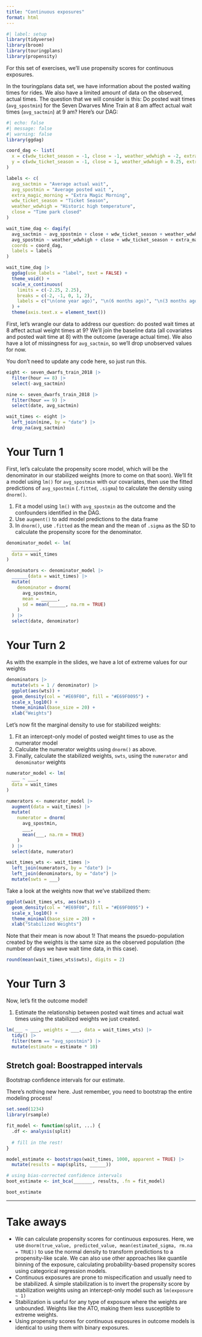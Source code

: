 ```yaml
---
title: "Continuous exposures"
format: html
---
```


```r
#| label: setup
library(tidyverse)
library(broom)
library(touringplans)
library(propensity)
```

For this set of exercises, we'll use propensity scores for continuous exposures.

In the touringplans data set, we have information about the posted waiting times for rides. We also have a limited amount of data on the observed, actual times. The question that we will consider is this: Do posted wait times (`avg_spostmin`) for the Seven Dwarves Mine Train at 8 am affect actual wait times (`avg_sactmin`) at 9 am? Here’s our DAG:

```r
#| echo: false
#| message: false
#| warning: false
library(ggdag)

coord_dag <- list(
  x = c(wdw_ticket_season = -1, close = -1, weather_wdwhigh = -2, extra_magic_morning = 0, avg_spostmin = 1, avg_sactmin = 2),
  y = c(wdw_ticket_season = -1, close = 1, weather_wdwhigh = 0.25, extra_magic_morning = 0, avg_spostmin = 0, avg_sactmin = 0)
)

labels <- c(
  avg_sactmin = "Average actual wait",
  avg_spostmin = "Average posted wait ",
  extra_magic_morning = "Extra Magic Morning",
  wdw_ticket_season = "Ticket Season",
  weather_wdwhigh = "Historic high temperature",
  close = "Time park closed"
)

wait_time_dag <- dagify(
  avg_sactmin ~ avg_spostmin + close + wdw_ticket_season + weather_wdwhigh + extra_magic_morning,
  avg_spostmin ~ weather_wdwhigh + close + wdw_ticket_season + extra_magic_morning,
  coords = coord_dag,
  labels = labels
)

wait_time_dag |>
  ggdag(use_labels = "label", text = FALSE) +
  theme_void() +
  scale_x_continuous(
    limits = c(-2.25, 2.25), 
    breaks = c(-2, -1, 0, 1, 2), 
    labels = c("\n(one year ago)", "\n(6 months ago)", "\n(3 months ago)", "8am-9am\n(Today)", "9am-10am\n(Today)")
  ) +
  theme(axis.text.x = element_text())
```

First, let’s wrangle our data to address our question: do posted wait times at 8 affect actual weight times at 9? We’ll join the baseline data (all covariates and posted wait time at 8) with the outcome (average actual time). We also have a lot of missingness for `avg_sactmin`, so we’ll drop unobserved values for now.

You don't need to update any code here, so just run this.

```r
eight <- seven_dwarfs_train_2018 |>
  filter(hour == 8) |>
  select(-avg_sactmin)

nine <- seven_dwarfs_train_2018 |>
  filter(hour == 9) |>
  select(date, avg_sactmin)

wait_times <- eight |>
  left_join(nine, by = "date") |>
  drop_na(avg_sactmin)
```

# Your Turn 1

First, let’s calculate the propensity score model, which will be the denominator in our stabilized weights (more to come on that soon). We’ll fit a model using `lm()` for `avg_spostmin` with our covariates, then use the fitted predictions of `avg_spostmin` (`.fitted`, `.sigma`) to calculate the density using `dnorm()`.

1. Fit a model using `lm()` with `avg_spostmin` as the outcome and the confounders identified in the DAG.
2. Use `augment()` to add model predictions to the data frame
3. In `dnorm()`, use `.fitted` as the mean and the mean of `.sigma` as the SD to calculate the propensity score for the denominator.

```r
denominator_model <- lm(
  __________, 
  data = wait_times
)

denominators <- denominator_model |>
  ______(data = wait_times) |>
  mutate(
    denominator = dnorm(
      avg_spostmin, 
      mean = ______, 
      sd = mean(______, na.rm = TRUE)
    )
  ) |>
  select(date, denominator)
```

# Your Turn 2

As with the example in the slides, we have a lot of extreme values for our weights

```r
denominators |>
  mutate(wts = 1 / denominator) |>
  ggplot(aes(wts)) +
  geom_density(col = "#E69F00", fill = "#E69F0095") + 
  scale_x_log10() + 
  theme_minimal(base_size = 20) + 
  xlab("Weights")
```

Let’s now fit the marginal density to use for stabilized weights:

1. Fit an intercept-only model of posted weight times to use as the numerator model
2. Calculate the numerator weights using `dnorm()` as above.
3. Finally, calculate the stabilized weights, `swts`, using the `numerator` and `denominator` weights

```r
numerator_model <- lm(
  ___ ~ ___, 
  data = wait_times
)

numerators <- numerator_model |>
  augment(data = wait_times) |>
  mutate(
    numerator = dnorm(
      avg_spostmin, 
      ___, 
      mean(___, na.rm = TRUE)
    )
  ) |>
  select(date, numerator)

wait_times_wts <- wait_times |>
  left_join(numerators, by = "date") |>
  left_join(denominators, by = "date") |>
  mutate(swts = ___)
```

Take a look at the weights now that we've stabilized them:

```r
ggplot(wait_times_wts, aes(swts)) +
  geom_density(col = "#E69F00", fill = "#E69F0095") + 
  scale_x_log10() + 
  theme_minimal(base_size = 20) + 
  xlab("Stabilized Weights")
```

Note that their mean is now about 1! That means the psuedo-population created by the weights is the same size as the observed population (the number of days we have wait time data, in this case).

```r
round(mean(wait_times_wts$swts), digits = 2)
```


# Your Turn 3

Now, let's fit the outcome model!

1. Estimate the relationship between posted wait times and actual wait times using the stabilized weights we just created. 

```r
lm(___ ~ ___, weights = ___, data = wait_times_wts) |>
  tidy() |>
  filter(term == "avg_spostmin") |>
  mutate(estimate = estimate * 10)
```

## Stretch goal: Boostrapped intervals

Bootstrap confidence intervals for our estimate.

There's nothing new here. Just remember, you need to bootstrap the entire modeling process!

```r
set.seed(1234)
library(rsample)

fit_model <- function(split, ...) { 
  .df <- analysis(split) 
  
  # fill in the rest!
}

model_estimate <- bootstraps(wait_times, 1000, apparent = TRUE) |>
  mutate(results = map(splits, ______))

# using bias-corrected confidence intervals
boot_estimate <- int_bca(_______, results, .fn = fit_model)

boot_estimate
```

***

# Take aways

* We can calculate propensity scores for continuous exposures. Here, we use `dnorm(true_value, predicted_value, mean(estimated_sigma, rm.na = TRUE))` to use the normal density to transform predictions to a propensity-like scale. We can also use other approaches like quantile binning of the exposure, calculating probability-based propensity scores using categorical regression models. 
* Continuous exposures are prone to mispecification and usually need to be stabilized. A simple stabilization is to invert the propensity score by stabilization weights using an intercept-only model such as `lm(exposure ~ 1)`
* Stabilization is useful for any type of exposure where the weights are unbounded. Weights like the ATO, making them less susceptible to extreme weights.
* Using propensity scores for continuous exposures in outcome models is identical to using them with binary exposures.
